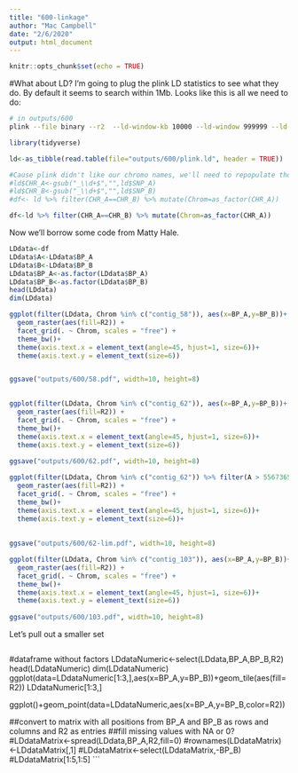 ```yaml
---
title: "600-linkage"
author: "Mac Campbell"
date: "2/6/2020"
output: html_document
---
```


```r
knitr::opts_chunk$set(echo = TRUE)
```

#What about LD?
I'm going to plug the plink LD statistics to see what they do. By default it seems to search within 1Mb.
Looks like this is all we need to do:

```sh
# in outputs/600
plink --file binary --r2  --ld-window-kb 10000 --ld-window 999999 --ld-window-r2 0 --allow-extra-chr --allow-no-sex  
```

```r
library(tidyverse)

ld<-as_tibble(read.table(file="outputs/600/plink.ld", header = TRUE))

#Cause plink didn't like our chromo names, we'll need to repopulate those
#ld$CHR_A<-gsub("_\\d+$","",ld$SNP_A)
#ld$CHR_B<-gsub("_\\d+$","",ld$SNP_B)
#df<- ld %>% filter(CHR_A==CHR_B) %>% mutate(Chrom=as_factor(CHR_A))

df<-ld %>% filter(CHR_A==CHR_B) %>% mutate(Chrom=as_factor(CHR_A))

```

Now we'll borrow some code from Matty Hale.

```r
LDdata<-df
LDdata$A<-LDdata$BP_A
LDdata$B<-LDdata$BP_B
LDdata$BP_A<-as.factor(LDdata$BP_A)
LDdata$BP_B<-as.factor(LDdata$BP_B)
head(LDdata)
dim(LDdata)

ggplot(filter(LDdata, Chrom %in% c("contig_58")), aes(x=BP_A,y=BP_B))+
  geom_raster(aes(fill=R2)) +
  facet_grid(. ~ Chrom, scales = "free") +
  theme_bw()+
  theme(axis.text.x = element_text(angle=45, hjust=1, size=6))+
  theme(axis.text.y = element_text(size=6))


ggsave("outputs/600/58.pdf", width=10, height=8)
  

ggplot(filter(LDdata, Chrom %in% c("contig_62")), aes(x=BP_A,y=BP_B))+
  geom_raster(aes(fill=R2)) +
  facet_grid(. ~ Chrom, scales = "free") +
  theme_bw()+
  theme(axis.text.x = element_text(angle=45, hjust=1, size=6))+
  theme(axis.text.y = element_text(size=6))
  
ggsave("outputs/600/62.pdf", width=10, height=8)

ggplot(filter(LDdata, Chrom %in% c("contig_62")) %>% filter(A > 5567365 & A < 7200000), aes(x=BP_A,y=BP_B))+
  geom_raster(aes(fill=R2)) +
  facet_grid(. ~ Chrom, scales = "free") +
  theme_bw()+
  theme(axis.text.x = element_text(angle=45, hjust=1, size=6))+
  theme(axis.text.y = element_text(size=6))+
 
  
ggsave("outputs/600/62-lim.pdf", width=10, height=8)

ggplot(filter(LDdata, Chrom %in% c("contig_103")), aes(x=BP_A,y=BP_B))+
  geom_raster(aes(fill=R2)) +
  facet_grid(. ~ Chrom, scales = "free") +
  theme_bw()+
  theme(axis.text.x = element_text(angle=45, hjust=1, size=6))+
  theme(axis.text.y = element_text(size=6))
  
ggsave("outputs/600/103.pdf", width=10, height=8)
```
Let's pull out a smaller set
```sh

```

#dataframe without factors
LDdataNumeric<-select(LDdata,BP_A,BP_B,R2)
head(LDdataNumeric)
dim(LDdataNumeric)
ggplot(data=LDdataNumeric[1:3,],aes(x=BP_A,y=BP_B))+geom_tile(aes(fill=R2))
LDdataNumeric[1:3,]

ggplot()+geom_point(data=LDdataNumeric,aes(x=BP_A,y=BP_B,color=R2))

##convert to matrix with all positions from BP_A and BP_B as rows and columns and R2 as entries
##fill missing values with NA or 0?
#LDdataMatrix<-spread(LDdata,BP_A,R2,fill=0)
#rownames(LDdataMatrix)<-LDdataMatrix[,1]
#LDdataMatrix<-select(LDdataMatrix,-BP_B)
#LDdataMatrix[1:5,1:5]
```
